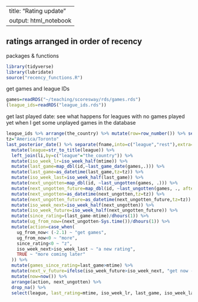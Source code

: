 --
title: "Rating update"
output: html_notebook
---

## ratings arranged in order of recency 

packages & functions

```r
library(tidyverse)
library(lubridate)
source("recency_functions.R")
```


get games and league IDs

```r
games=readRDS("~/teaching/scoresway/rds/games.rds")
(league_ids=readRDS("league_ids.rds"))
```



get last played date: see what happens for leagues with no games played yet when I get some unplayed games in the database



```r
league_ids %>% arrange(the_country) %>% mutate(row=row_number()) %>% select(the_country, row, id) -> li
tz="America/Toronto"
last_posterior_date() %>% separate(fname,into=c("league","rest"),extra="merge",sep=".(?=[^_]+$)") %>% 
  mutate(league=str_to_title(league)) %>% 
  left_join(li,by=c("league"="the_country")) %>% 
  mutate(iso_week_lr=iso_week_half(mtime)) %>% 
  mutate(last_game=map_dbl(id,~last_game_date(games,.))) %>% 
  mutate(last_game=as_datetime(last_game,tz=tz)) %>% 
  mutate(iso_week_last=iso_week_half(last_game)) %>% 
  mutate(next_ungotten=map_dbl(id, ~last_ungotten(games, .))) %>% 
  mutate(next_ungotten_future=map_dbl(id, ~last_ungotten(games, ., after_now=T))) %>%
  mutate(next_ungotten=as_datetime(next_ungotten,tz=tz)) %>% 
  mutate(next_ungotten_future=as_datetime(next_ungotten_future,tz=tz)) %>%
  mutate(iso_week_next=iso_week_half(next_ungotten)) %>% 
  mutate(iso_week_future=iso_week_half(next_ungotten_future)) %>%
  mutate(since_rating=(last_game-mtime)/dhours(1)) %>% 
  mutate(ug_from_now=(next_ungotten-Sys.time())/dhours(1)) %>% 
  mutate(action=case_when(
    ug_from_now< (-2.1) ~ "get games",
    ug_from_now<0 ~ "more",
    since_rating<0 ~ "z",
    iso_week_next>iso_week_last ~ "a new rating",
    TRUE ~ "more coming later"
  )) %>% 
  mutate(games_since_rating=last_game>mtime) %>% 
  mutate(next_v_future=ifelse(iso_week_future>iso_week_next, "get now ------->", "wait")) %>% 
  mutate(now=now()) %>% 
  arrange(action, next_ungotten) %>% 
  drop_na() %>% 
  select(league, last_rating=mtime, iso_week_lr, last_game, iso_week_last, next_ungotten, iso_week_next, next_ungotten_future, iso_week_future, row, action, games_since_rating, next_v_future, now) %>% View("action")
```








